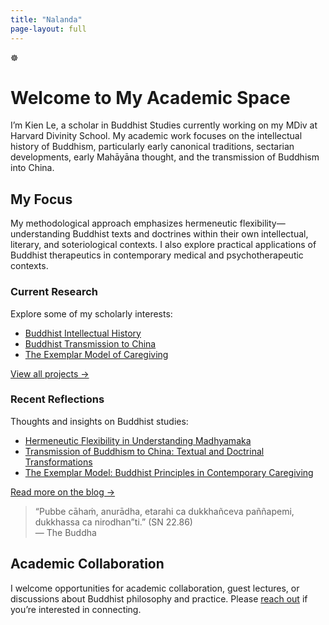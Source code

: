 ```yaml
---
title: "Nalanda"
page-layout: full
---
```


<div class="lotus-divider">☸</div>

# Welcome to My Academic Space

I'm Kien Le, a scholar in Buddhist Studies currently working on my MDiv at Harvard Divinity School. My academic work focuses on the intellectual history of Buddhism, particularly early canonical traditions, sectarian developments, early Mahāyāna thought, and the transmission of Buddhism into China.

## My Focus

My methodological approach emphasizes hermeneutic flexibility—understanding Buddhist texts and doctrines within their own intellectual, literary, and soteriological contexts. I also explore practical applications of Buddhist therapeutics in contemporary medical and psychotherapeutic contexts.

<div class="grid">
<div class="g-col-12 g-col-md-6">

### Current Research

Explore some of my scholarly interests:

- [Buddhist Intellectual History](/work.html#buddhist-intellectual-history)
- [Buddhist Transmission to China](/work.html#buddhist-transmission)
- [The Exemplar Model of Caregiving](/work.html#exemplar-model)

[View all projects →](/work.html)

</div>
<div class="g-col-12 g-col-md-6">

### Recent Reflections

Thoughts and insights on Buddhist studies:

- [Hermeneutic Flexibility in Understanding Madhyamaka](/posts/post-1.html)
- [Transmission of Buddhism to China: Textual and Doctrinal Transformations](/posts/post-2.html)
- [The Exemplar Model: Buddhist Principles in Contemporary Caregiving](/posts/post-3.html)

[Read more on the blog →](/blog.html)

</div>
</div>

<blockquote>
"Pubbe cāhaṁ, anurādha, etarahi ca dukkhañceva paññapemi, dukkhassa ca nirodhan"ti." (SN 22.86)<br>
— The Buddha
</blockquote>

## Academic Collaboration

I welcome opportunities for academic collaboration, guest lectures, or discussions about Buddhist philosophy and practice. Please [reach out](/contact.html) if you're interested in connecting.
